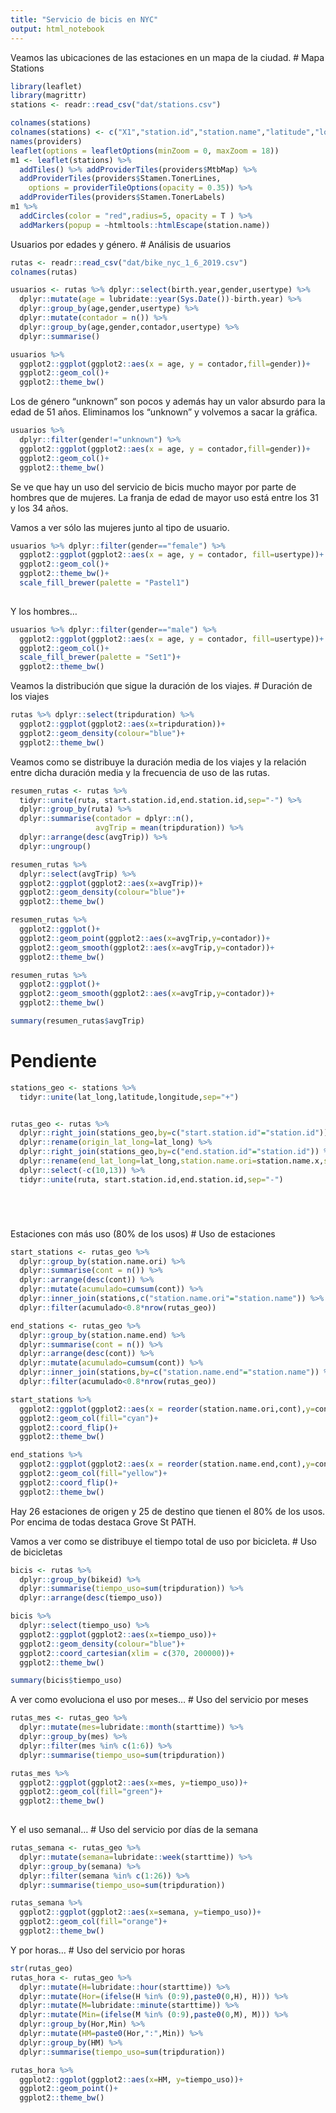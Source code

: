 ```yaml
---
title: "Servicio de bicis en NYC"
output: html_notebook
---
```


Veamos las ubicaciones de las estaciones en un mapa de la ciudad.
# Mapa Stations
```r
library(leaflet)
library(magrittr)
stations <- readr::read_csv("dat/stations.csv")

colnames(stations)
colnames(stations) <- c("X1","station.id","station.name","latitude","longitude")
names(providers)
leaflet(options = leafletOptions(minZoom = 0, maxZoom = 18))
m1 <- leaflet(stations) %>% 
  addTiles() %>% addProviderTiles(providers$MtbMap) %>%
  addProviderTiles(providers$Stamen.TonerLines,
    options = providerTileOptions(opacity = 0.35)) %>%
  addProviderTiles(providers$Stamen.TonerLabels) 
m1 %>% 
  addCircles(color = "red",radius=5, opacity = T ) %>% 
  addMarkers(popup = ~htmltools::htmlEscape(station.name))

```

Usuarios por edades y género.
# Análisis de usuarios
```r
rutas <- readr::read_csv("dat/bike_nyc_1_6_2019.csv")
colnames(rutas)

usuarios <- rutas %>% dplyr::select(birth.year,gender,usertype) %>% 
  dplyr::mutate(age = lubridate::year(Sys.Date())-birth.year) %>% 
  dplyr::group_by(age,gender,usertype) %>% 
  dplyr::mutate(contador = n()) %>% 
  dplyr::group_by(age,gender,contador,usertype) %>% 
  dplyr::summarise()

usuarios %>% 
  ggplot2::ggplot(ggplot2::aes(x = age, y = contador,fill=gender))+
  ggplot2::geom_col()+
  ggplot2::theme_bw()


```

Los de género "unknown" son pocos y además hay un valor absurdo para la edad de 51 años.
Eliminamos los "unknown" y volvemos a sacar la gráfica.

```r
usuarios %>% 
  dplyr::filter(gender!="unknown") %>% 
  ggplot2::ggplot(ggplot2::aes(x = age, y = contador,fill=gender))+
  ggplot2::geom_col()+
  ggplot2::theme_bw()
```

Se ve que hay un uso del servicio de bicis mucho mayor por parte de hombres que de mujeres.
La franja de edad de mayor uso está entre los 31 y los 34 años.

Vamos a ver sólo las mujeres junto al tipo de usuario.

```r
usuarios %>% dplyr::filter(gender=="female") %>% 
  ggplot2::ggplot(ggplot2::aes(x = age, y = contador, fill=usertype))+
  ggplot2::geom_col()+
  ggplot2::theme_bw()+
  scale_fill_brewer(palette = "Pastel1")
  
```

Y los hombres...

```r
usuarios %>% dplyr::filter(gender=="male") %>% 
  ggplot2::ggplot(ggplot2::aes(x = age, y = contador, fill=usertype))+
  ggplot2::geom_col()+
  scale_fill_brewer(palette = "Set1")+
  ggplot2::theme_bw()
```


Veamos la distribución que sigue la duración de los viajes.
# Duración de los viajes
```r
rutas %>% dplyr::select(tripduration) %>% 
  ggplot2::ggplot(ggplot2::aes(x=tripduration))+
  ggplot2::geom_density(colour="blue")+
  ggplot2::theme_bw()

```

Veamos como se distribuye la duración media de los viajes y la relación entre dicha duración media y
la frecuencia de uso de las rutas.
```r
resumen_rutas <- rutas %>% 
  tidyr::unite(ruta, start.station.id,end.station.id,sep="-") %>% 
  dplyr::group_by(ruta) %>% 
  dplyr::summarise(contador = dplyr::n(),
                   avgTrip = mean(tripduration)) %>%
  dplyr::arrange(desc(avgTrip)) %>% 
  dplyr::ungroup()

resumen_rutas %>% 
  dplyr::select(avgTrip) %>% 
  ggplot2::ggplot(ggplot2::aes(x=avgTrip))+
  ggplot2::geom_density(colour="blue")+
  ggplot2::theme_bw()

resumen_rutas %>% 
  ggplot2::ggplot()+
  ggplot2::geom_point(ggplot2::aes(x=avgTrip,y=contador))+
  ggplot2::geom_smooth(ggplot2::aes(x=avgTrip,y=contador))+
  ggplot2::theme_bw()

resumen_rutas %>% 
  ggplot2::ggplot()+
  ggplot2::geom_smooth(ggplot2::aes(x=avgTrip,y=contador))+
  ggplot2::theme_bw()

summary(resumen_rutas$avgTrip) 
```

# Pendiente
```r
stations_geo <- stations %>% 
  tidyr::unite(lat_long,latitude,longitude,sep="+")


rutas_geo <- rutas %>% 
  dplyr::right_join(stations_geo,by=c("start.station.id"="station.id")) %>% 
  dplyr::rename(origin_lat_long=lat_long) %>% 
  dplyr::right_join(stations_geo,by=c("end.station.id"="station.id")) %>% 
  dplyr::rename(end_lat_long=lat_long,station.name.ori=station.name.x,station.name.end=station.name.y) %>% 
  dplyr::select(-c(10,13)) %>% 
  tidyr::unite(ruta, start.station.id,end.station.id,sep="-")






```


Estaciones con más uso (80% de los usos)
# Uso de estaciones
```r
start_stations <- rutas_geo %>%
  dplyr::group_by(station.name.ori) %>% 
  dplyr::summarise(cont = n()) %>%
  dplyr::arrange(desc(cont)) %>% 
  dplyr::mutate(acumulado=cumsum(cont)) %>% 
  dplyr::inner_join(stations,c("station.name.ori"="station.name")) %>% 
  dplyr::filter(acumulado<0.8*nrow(rutas_geo))

end_stations <- rutas_geo %>%
  dplyr::group_by(station.name.end) %>% 
  dplyr::summarise(cont = n()) %>% 
  dplyr::arrange(desc(cont)) %>% 
  dplyr::mutate(acumulado=cumsum(cont)) %>% 
  dplyr::inner_join(stations,by=c("station.name.end"="station.name")) %>% 
  dplyr::filter(acumulado<0.8*nrow(rutas_geo))

start_stations %>% 
  ggplot2::ggplot(ggplot2::aes(x = reorder(station.name.ori,cont),y=cont))+
  ggplot2::geom_col(fill="cyan")+
  ggplot2::coord_flip()+
  ggplot2::theme_bw()

end_stations %>% 
  ggplot2::ggplot(ggplot2::aes(x = reorder(station.name.end,cont),y=cont))+
  ggplot2::geom_col(fill="yellow")+
  ggplot2::coord_flip()+
  ggplot2::theme_bw()


```
Hay 26 estaciones de origen y 25 de destino que tienen el 80% de los usos. Por encima de todas
destaca Grove St PATH.

Vamos a ver como se distribuye el tiempo total de uso por bicicleta.
# Uso de bicicletas
```r
bicis <- rutas %>% 
  dplyr::group_by(bikeid) %>% 
  dplyr::summarise(tiempo_uso=sum(tripduration)) %>% 
  dplyr::arrange(desc(tiempo_uso))

bicis %>% 
  dplyr::select(tiempo_uso) %>% 
  ggplot2::ggplot(ggplot2::aes(x=tiempo_uso))+
  ggplot2::geom_density(colour="blue")+
  ggplot2::coord_cartesian(xlim = c(370, 200000))+
  ggplot2::theme_bw()

summary(bicis$tiempo_uso)

```
A ver como evoluciona el uso por meses...
# Uso del servicio por meses
```r
rutas_mes <- rutas_geo %>% 
  dplyr::mutate(mes=lubridate::month(starttime)) %>% 
  dplyr::group_by(mes) %>%
  dplyr::filter(mes %in% c(1:6)) %>% 
  dplyr::summarise(tiempo_uso=sum(tripduration))

rutas_mes %>% 
  ggplot2::ggplot(ggplot2::aes(x=mes, y=tiempo_uso))+
  ggplot2::geom_col(fill="green")+
  ggplot2::theme_bw()
  
```

Y el uso semanal...
# Uso del servicio por días de la semana
```r

rutas_semana <- rutas_geo %>% 
  dplyr::mutate(semana=lubridate::week(starttime)) %>% 
  dplyr::group_by(semana) %>%
  dplyr::filter(semana %in% c(1:26)) %>% 
  dplyr::summarise(tiempo_uso=sum(tripduration))

rutas_semana %>% 
  ggplot2::ggplot(ggplot2::aes(x=semana, y=tiempo_uso))+
  ggplot2::geom_col(fill="orange")+
  ggplot2::theme_bw()

```

Y por horas...
# Uso del servicio por horas
```r
str(rutas_geo)
rutas_hora <- rutas_geo %>% 
  dplyr::mutate(H=lubridate::hour(starttime)) %>%
  dplyr::mutate(Hor=(ifelse(H %in% (0:9),paste0(0,H), H))) %>% 
  dplyr::mutate(M=lubridate::minute(starttime)) %>% 
  dplyr::mutate(Min=(ifelse(M %in% (0:9),paste0(0,M), M))) %>% 
  dplyr::group_by(Hor,Min) %>%
  dplyr::mutate(HM=paste0(Hor,":",Min)) %>%
  dplyr::group_by(HM) %>%
  dplyr::summarise(tiempo_uso=sum(tripduration))

rutas_hora %>% 
  ggplot2::ggplot(ggplot2::aes(x=HM, y=tiempo_uso))+
  ggplot2::geom_point()+
  ggplot2::theme_bw()
```

